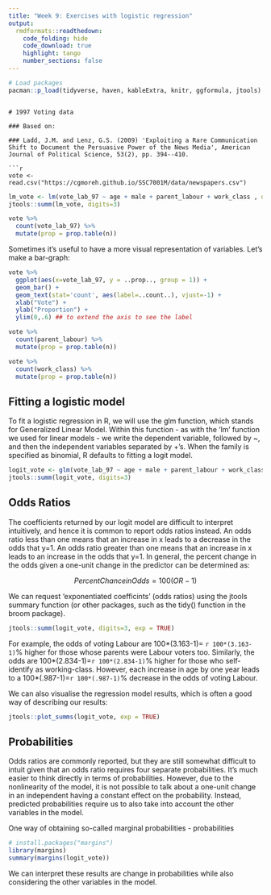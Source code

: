 ```yaml
---
title: "Week 9: Exercises with logistic regression"
output: 
  rmdformats::readthedown:
    code_folding: hide
    code_download: true
    highlight: tango
    number_sections: false
---
```


```r
# Load packages
pacman::p_load(tidyverse, haven, kableExtra, knitr, ggformula, jtools)
```
```

# 1997 Voting data

### Based on:

### Ladd, J.M. and Lenz, G.S. (2009) 'Exploiting a Rare Communication Shift to Document the Persuasive Power of the News Media', American Journal of Political Science, 53(2), pp. 394--410.

```r
vote <- read.csv("https://cgmoreh.github.io/SSC7001M/data/newspapers.csv")
```

```r
lm_vote <- lm(vote_lab_97 ~ age + male + parent_labour + work_class , data = vote)
jtools::summ(lm_vote, digits=3)
```

```r
vote %>%
  count(vote_lab_97) %>%
  mutate(prop = prop.table(n)) 
```

Sometimes it's useful to have a more visual representation of variables. Let's make a bar-graph:

```r
vote %>%
  ggplot(aes(x=vote_lab_97, y = ..prop.., group = 1)) + 
  geom_bar() +
  geom_text(stat='count', aes(label=..count..), vjust=-1) + 
  xlab("Vote") +
  ylab("Proportion") +  
  ylim(0,.6) ## to extend the axis to see the label
```

```r
vote %>%
  count(parent_labour) %>%
  mutate(prop = prop.table(n)) 
```

```r
vote %>%
  count(work_class) %>%
  mutate(prop = prop.table(n)) 
```

## Fitting a logistic model

To fit a logistic regression in R, we will use the glm function, which stands for Generalized Linear Model. Within this function - as with the 'lm' function we used for linear models - we write the dependent variable, followed by \~, and then the independent variables separated by +'s. When the family is specified as binomial, R defaults to fitting a logit model.

```r
logit_vote <- glm(vote_lab_97 ~ age + male + parent_labour + work_class, family = binomial, data = vote)
jtools::summ(logit_vote, digits=3)
```

## Odds Ratios

The coefficients returned by our logit model are difficult to interpret intuitively, and hence it is common to report odds ratios instead. An odds ratio less than one means that an increase in x leads to a decrease in the odds that y=1. An odds ratio greater than one means that an increase in x leads to an increase in the odds that y=1. In general, the percent change in the odds given a one-unit change in the predictor can be determined as:

$$
Percent Chance in Odds = 100(OR-1)
$$

We can request 'exponentiated coefficints' (odds ratios) using the jtools summary function (or other packages, such as the tidy() function in the broom package).

```r
jtools::summ(logit_vote, digits=3, exp = TRUE)
```

For example, the odds of voting Labour are 100\*(3.163-1)= `r 100*(3.163-1)`% higher for those whose parents were Labour voters too. Similarly, the odds are 100\*(2.834-1)=`r 100*(2.834-1)`% higher for those who self-identify as working-class. However, each increase in age by one year leads to a 100\*(.987-1)=`r 100*(.987-1)`% decrease in the odds of voting Labour. 

We can also visualise the regression model results, which is often a good way of describing our results:

```r
jtools::plot_summs(logit_vote, exp = TRUE)
```

## Probabilities

Odds ratios are commonly reported, but they are still somewhat difficult to intuit given that an odds ratio requires four separate probabilities. It’s much easier to think directly in terms of probabilities. However, due to the nonlinearity of the model, it is not possible to talk about a one-unit change in an independent having a constant effect on the probability. Instead, predicted probabilities require us to also take into account the other variables in the model.

One way of obtaining so-called marginal probabilities - probabilities 

```r
# install.packages("margins")
library(margins)
summary(margins(logit_vote))
```

We can interpret these results are change in probabilities while also considering the other variables in the model.

